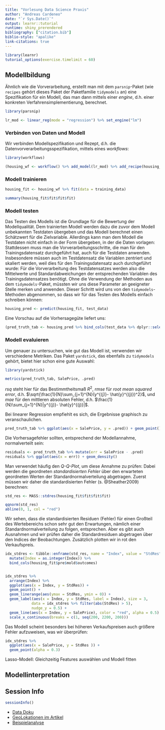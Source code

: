 ```yaml
---
title: "Vorlesung Data Science Praxis"
author: "Andreas Cardeneo"
date: "`r Sys.Date()`"
output: learnr::tutorial
runtime: shiny_prerendered
bibliography: ["citation.bib"]
biblio-style: "apalike"
link-citations: true
---
```


<style>
div.blackbox {
  padding: 1em;
  background: lightblue;
  color: black;
  border: 2px solid blue;
  border-radius: 10px;
}

div.center {
  text-align: center;
}
</style>

```r
library(learnr)
tutorial_options(exercise.timelimit = 60)

```

## Modellbildung

Ähnlich wie die Vorverarbeitung, erstellt man mit dem `parsnip`-Paket (wie `recipes` gehört dieses Paket der Paketfamilie `tidymodels` an) eine Spezifikation für ein Modell, das man dann mittels einer *engine*, d.h. einer konkreten Verfahrensimplementierung, berechnet.

```r
library(parsnip)

lr_mod <- linear_reg(mode = "regression") %>% set_engine("lm")
```

### Verbinden von Daten und Modell

Wir verbinden Modellspezifikation und Rezept, d.h. die Datenvorverarbeitungsspezifikation, mittels eines *workflows*:
```r
library(workflows)

(housing_wf <- workflow() %>% add_model(lr_mod) %>% add_recipe(housing_rec))

```

### Modell trainieren
```r
housing_fit <- housing_wf %>% fit(data = training_data) 

summary(housing_fit$fit$fit$fit)

```

### Modell testen

Das Testen des Modells ist die Grundlage für die Bewertung der Modellqualität. Dem trainierten Modell werden dazu die zuvor dem Modell unbekannten Testdaten übergeben und das Modell berechnet einen Schätzwert für die Zielvariable. Allerdings kann man dem Modell die Testdaten nicht einfach in der Form übergeben, in der die Daten vorlagen: Stattdessen muss man die Vorverarbeitungsschritte, die man für den Trainingsdatensatz durchgeführt hat, auch für die Testdaten anwenden. Insbesondere müssen auch im Testdatensatz die Variablen zentriert und skaliert werden, weil dies für den Trainingsdatensatz auch durchgeführt wurde: Für die Vorverarbeitung des Testdatensatzes werden also die Mittelwerte und Standardabweichungen der entsprechenden Variablen des Trainingsdatensatzes benötigt. Ohne die Verwendung der Methoden aus dem `tidymodels`-Paket, müssten wir uns diese Parameter an geeigneter Stelle merken und anwenden. Dieser Schritt wird uns von den `tidymodels`-Methoden abgenommen, so dass wir für das Testen des Modells einfach schreiben können:
```r
housing_pred <- predict(housing_fit, test_data)
```

Eine Vorschau auf die Vorhersagegüte liefert uns:
```r
(pred_truth_tab <- housing_pred %>% bind_cols(test_data %>% dplyr::select(SalePrice)))
```

### Modell evaluieren

Um genauer zu untersuchen, wie gut das Modell ist, verwenden wir verschiedene Metriken. Das Paket `yardstick`, das ebenfalls zu `tidymodels` gehört, bietet hier schon eine gute Auswahl:

```r
library(yardstick)

metrics(pred_truth_tab, SalePrice, .pred)

```

*rsq* steht hier für das Bestimmtheitsmaß $R^2$, *rmse* für *root mean squared error*, d.h. 
$\sqrt{\frac{1}{N}\sum_{j=1}^{N}(y^{(j)}- \hat{y}^{(j)})^2}$, und *mae* für den mittleren absoluten Fehler, d.h. $\frac{1}{N}\sum_{j=1}^{N}|y^{(j)}- \hat{y}^{(j)}|$. 

Bei linearer Regression empfiehlt es sich, die Ergebnisse graphisch zu veranschaulichen.

```r
pred_truth_tab %>% ggplot(aes(x = SalePrice, y = .pred)) + geom_point() + geom_smooth(method = "lm")
```

Die Vorhersagefehler sollten, entsprechend der Modellannahme, normalverteilt sein:

```r
residuals <- pred_truth_tab %>% mutate(err = SalePrice - .pred)
residuals %>% ggplot(aes(x = err)) + geom_density()
```

Man verwendet häufig den *Q-Q-Plot*, um diese Annahme zu prüfen: Dabei werden die geordneten *standardisierten Fehler* über den erwarteten geordneten Werten der Standardnormalverteilung abgetragen. Zuerst müssen wir daher die standardisierten Fehler (s. @Sheather2009) berechnen:

```r
std_res <- MASS::stdres(housing_fit$fit$fit$fit)

qqnorm(std_res)
abline(0, 1, col = "red")
```

Wir sehen, dass die standardisierten Residuen (Fehler) für einen Großteil des Wertebereichs schon sehr gut den Erwartungen, nämlich einer Standardnormalverteilung zu folgen, entsprechen. Aber es gibt auch Ausnahmen und wir prüfen daher die Standardresiduen abgetragen über den Indices der Beobachtungen. Zusätzlich plotten wir in rot den Verkaufspreis.

```r
idx_stdres <- tibble::enframe(std_res, name = "Index", value = "StdRes") %>% 
  mutate(Index = as.integer(Index)) %>% 
  bind_cols(housing_fit$pre$mold$outcomes)


idx_stdres %>% 
  arrange(Index) %>% 
  ggplot(aes(x = Index, y = StdRes)) +
  geom_point() + 
  geom_linerange(aes(ymax = StdRes, ymin = 0)) +
  geom_label(aes(x = Index, y = StdRes, label = Index), size = 3, 
            data = idx_stdres %>% filter(abs(StdRes) > 5),
            nudge_y = 0.5) +
  geom_line(aes(x = Index, y = SalePrice), color = "red", alpha = 0.5) +
  scale_x_continuous(breaks = c(1, seq(200, 2200, 200)))
```

Das Modell scheint besonders bei höheren Verkaufspreisen auch größere Fehler aufzuweisen, was wir überprüfen:

```r
idx_stdres %>% 
  ggplot(aes(x = SalePrice, y = StdRes )) +
  geom_point(alpha = 0.3) 
```




Lasso-Modell: Gleichzeitig Features auswählen und Modell fitten



## Modellinterpretation





## Session Info
```r
sessionInfo()
```


* [Data Doku](http://jse.amstat.org/v19n3/decock/DataDocumentation.txt)
* [GeoLokationen im Artikel](http://rstudio-pubs-static.s3.amazonaws.com/247652_bb5c001d6f7642d88f9ff66ecf1e28a3.html)
* [Beispielanalyse](http://rstudio-pubs-static.s3.amazonaws.com/247652_bb5c001d6f7642d88f9ff66ecf1e28a3.html)



